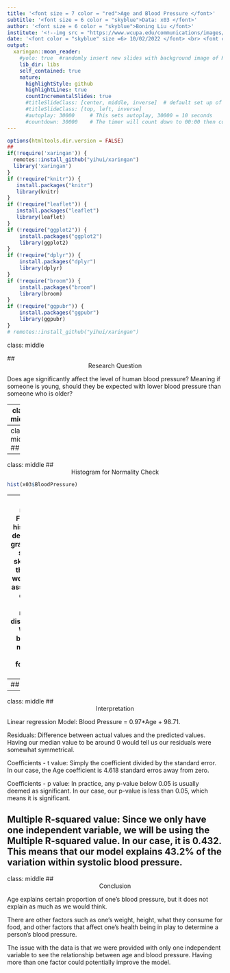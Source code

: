 ---
title: '<font size = 7 color = "red">Age and Blood Pressure </font>'
subtitle: '<font size = 6 color = "skyblue">Data: x03 </font>'
author: '<font size = 6 color = "skyblue">Boning Liu </font>'
institute: '<!--img src = "https://www.wcupa.edu/communications/images/mainLogo1.png" width="130" height="100"--><br><font size = 6 color = "purple">West Chester University of Pennsylvania</font><br> '
date: '<font color = "skyblue" size =6> 10/02/2022 </font> <br> <font color = "skyblue" size = 6> STA 490: Capstone Statistics </font> <br> <br> <font color = "white" size = 5> '
output:
  xaringan::moon_reader:
    #yolo: true  #randomly insert new slides with background image of Karl’s mustache photo into existing slides
    lib_dir: libs
    self_contained: true
    nature:
      highlightStyle: github
      highlightLines: true
      countIncrementalSlides: true
      #titleSlideClass: [center, middle, inverse]  # default set up of the title page
      #titleSlideClass: [top, left, inverse]
      #autoplay: 30000     # This sets autoplay, 30000 = 10 seconds
      #countdown: 30000    # The timer will count down to 00:00 then continue with red time
---
```{r setup, include=FALSE}
options(htmltools.dir.version = FALSE)
##
if(!require('xaringan')) {
  remotes::install_github("yihui/xaringan")
  library('xaringan')
}
if (!require("knitr")) {
   install.packages("knitr")
   library(knitr)
}
if (!require("leaflet")) {
   install.packages("leaflet")
   library(leaflet)
}
if (!require("ggplot2")) {
    install.packages("ggplot2")
    library(ggplot2)
}
if (!require("dplyr")) {
    install.packages("dplyr")
    library(dplyr)
}
if (!require("broom")) {
    install.packages("broom")
    library(broom)
}
if (!require("ggpubr")) {
    install.packages("ggpubr")
    library(ggpubr)
}
# remotes::install_github("yihui/xaringan")
```
class: middle

## <center>Research Question </center>
Does age significantly affect the level of human blood pressure? Meaning if someone is young, should they be expected with lower blood pressure than someone who is older?

---
class: middle

## <center>Data </center>
```{r}
x03 = read.table("https://people.sc.fsu.edu/~jburkardt/datasets/regression/x03.txt", skip = 36)
names(x03) = c("Index", "One", "Age", "Systolic Blood Pressure")
names(x03) = c("I", "A1", "Age", "BloodPressure")
```
Here I named my independent variable "Age", and my response variable "BloodPressure" for clarification. A1 is a categorical variable.

---
class: middle
## <center>Data Table </center>
```{r}
kable(x03)
```

---
class: middle
## <center>Histogram for Normality Check </center>
```{r}
hist(x03$BloodPressure)
```
---
class: middle
From the histogram, despite the graph being slightly skewed to the right, we can still assume the data to have a normal distribution. We will build the model in the following step.
---
## <center>Building the Model </center>
```{r}
Model <- lm(BloodPressure ~ Age, data = x03)
summary(Model)
```
---
class: middle
## <center>Interpretation </center>
Linear regression Model: Blood Pressure = 0.97*Age + 98.71. 

Residuals: Difference between actual values and the predicted values. Having our median value to be around 0 would tell us our residuals were somewhat symmetrical.

Coefficients - t value: Simply the coefficient divided by the standard error. In our case, the Age coefficient is 4.618 standard erros away from zero.

Coefficients - p value: In practice, any p-value below 0.05 is usually deemed as significant. In our case, our p-value is less than 0.05, which means it is significant.

Multiple R-squared value: Since we only have one independent variable, we will be using the Multiple R-squared value. In our case, it is 0.432. This means that our model explains 43.2% of the variation within systolic blood pressure.
---
class: middle
## <center>Conclusion </center>
Age explains certain proportion of one's blood pressure, but it does not explain as much as we would think. 

There are other factors such as one's weight, height, what they consume for food, and other factors that affect one's health being in play to determine a person's blood pressure. 

The issue with the data is that we were provided with only one independent variable to see the relationship between age and blood pressure. Having more than one factor could potentially improve the model.
